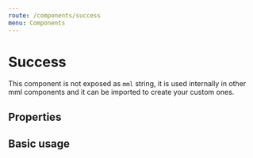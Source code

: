 ```yaml
---
route: /components/success
menu: Components
---
```



# Success

This component is not exposed as `mml` string, it is used internally in other mml components and it can be imported to create your custom ones.

## Properties

<Props of={Success} />

## Basic usage

<Playground>
  <Success success="Request successfull, thanks" />
</Playground>
